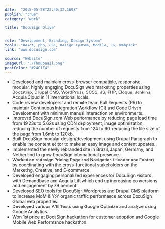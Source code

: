 ```yaml
---
date:  "2015-05-28T22:40:32.169Z"
publish: "true" 
category: "work"

title: "DocuSign Olive"


role: "Development, Branding, Design System"
tools: "React, php, CSS, Design system, Modile, JS, Webpack" 
link: "www.docusign.com" 

source: "Website"
imageUrl: "./Thmubnail.png"
postColor: "#24C1F4"
---
```


- Developed and maintain cross-browser compatible, responsive, modular, highly engaging DocuSign web marketing properties using Bootstrap, Drupal CMS, WordPress, SCSS, JS, PHP, Eloqua, Jenkins, Acquia Cloud in 11 international locals.
- Code review developers' and remote team Pull Requests (PR) to maintain Continuous Integration Workflow (CI) and Code Driven Development with minimum manual interaction on environments.
- Improved DocuSign.com Web performance by reducing page load time from 19.23s to 5.62s using CDN deployment, image optimization, reducing the number of requests from 124 to 60, reducing the file size of the page from 1.6mb to 120kb. 
- Built DocuSign modular design/development using Drupal Paragraph to enable the content editor to make an easy image and content updates.
- Implemented the newly rebranded site in Brazil, Japan, Germany, and Netherland to grow DocuSign international presence.
- Worked on redesign Pricing Page and Navigation (Header and Footer) by coordinating with the cross-functional stakeholders on the Marketing, Creative, and E-commerce. 
- Developed engaging personalized experiences for DocuSign visitors with Demandbase and Acquia Lift which end up increasing conversions and engagement by 89 percent.
- Developed SEO tools for DocuSign Wordpress and Drupal CMS platform to increase MoM & YoY organic traffic performance across DocuSign Global web properties.
- Developed various A/B Tests using Google Optimize and analyze using Google Analytics.
- Won 1st price at DocuSign hackathon for customer adoption and Google Mobile Web Performance hackathon.